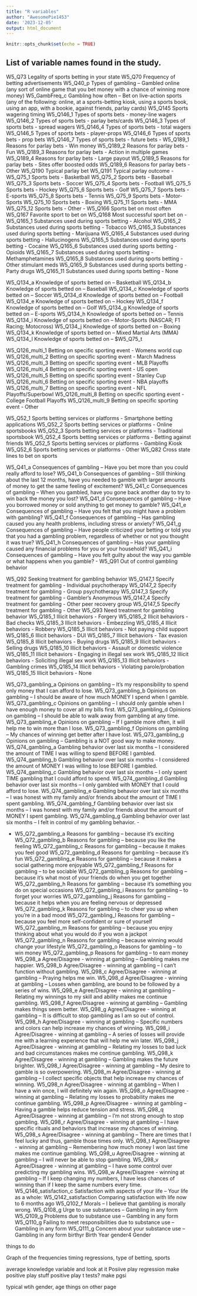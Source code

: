 ```yaml
---
title: "R variables"
author: "AwesomePie1453"
date: '2023-12-05'
output: html_document
---
```


```r
knitr::opts_chunk$set(echo = TRUE)
```

## List of variable names found in the study.

W5_Q73 Legality of sports betting in your state
W5_Q70 Frequency of betting advertisements
W5_Q40_p Types of gambling -- Gambled online (any sort of
online game that you bet money with a chance of
winning more money)
W5_GambFreq_c Gambling how often -- Bet on live-action sports
(any of the following: online, at a
sports-betting kiosk, using a sports book, using
an app, with a bookie, against friends, parlay
cards)
W5_Q145 Sports wagering timing
W5_Q146_1 Types of sports bets - money-line wagers
W5_Q146_2 Types of sports bets - parlay bets/cards
W5_Q146_3 Types of sports bets - spread wagers
W5_Q146_4 Types of sports bets - total wagers
W5_Q146_5 Types of sports bets - player-props
W5_Q146_6 Types of sports bets - prop bets
W5_Q146_7 Types of sports bets - future bets
-
W5_Q189_1 Reasons for parlay bets - Win money
W5_Q189_2 Reasons for parlay bets - Fun
W5_Q189_3 Reasons for parlay bets - Action in multiple
games
W5_Q189_4 Reasons for parlay bets - Large payout
W5_Q189_5 Reasons for parlay bets - Sites offer boosted
odds
W5_Q189_6 Reasons for parlay bets - Other
W5_Q190 Typical parlay bet
W5_Q191 Typical parlay outcome
-
W5_Q75_1 Sports bets - Basketball
W5_Q75_2 Sports bets - Baseball
W5_Q75_3 Sports bets - Soccer
W5_Q75_4 Sports bets - Football
W5_Q75_5 Sports bets - Hockey
W5_Q75_6 Sports bets - Golf
W5_Q75_7 Sports bets - E-sports
W5_Q75_8 Sports bets - Tennis
W5_Q75_9 Sports bets - Motor-Sports
W5_Q75_10 Sports bets - Boxing
W5_Q75_11 Sports bets - MMA
W5_Q75_12 Sports bets - Other
-
W5_Q166 Sports bet on most often
W5_Q167 Favorite sport to bet on
W5_Q168 Most successful sport bet on
-
W5_Q165_1 Substances used during sports betting - Alcohol
W5_Q165_2 Substances used during sports betting - Tobacco
W5_Q165_3 Substances used during sports betting - Marijuana
W5_Q165_4 Substances used during sports betting -
Hallucinogens
W5_Q165_5 Substances used during sports betting - Cocaine
W5_Q165_6 Substances used during sports betting - Opioids
W5_Q165_7 Substances used during sports betting -
Methamphetamines
W5_Q165_8 Substances used during sports betting - Other
stimulant meds
W5_Q165_9 Substances used during sports betting - Party
drugs
W5_Q165_11 Substances used during sports betting - None

W5_Q134_a Knowledge of sports betted on -- Basketball
W5_Q134_b Knowledge of sports betted on -- Baseball
W5_Q134_c Knowledge of sports betted on -- Soccer
W5_Q134_d Knowledge of sports betted on -- Football
W5_Q134_e Knowledge of sports betted on -- Hockey
W5_Q134_f Knowledge of sports betted on -- Golf
W5_Q134_g Knowledge of sports betted on -- E-sports
W5_Q134_h Knowledge of sports betted on -- Tennis
W5_Q134_i Knowledge of sports betted on -- Motor-Sports
(NASCAR; F1 Racing; Motocross)
W5_Q134_j Knowledge of sports betted on -- Boxing
W5_Q134_k Knowledge of sports betted on -- Mixed Martial
Arts (MMA)
W5_Q134_l Knowledge of sports betted on -- $W5_Q75_t

W5_Q126_multi_1 Betting on specific sporting event - Womens world
cup
W5_Q126_multi_2 Betting on specific sporting event - March
Madness
W5_Q126_multi_3 Betting on specific sporting event - MLB Playoffs
W5_Q126_multi_4 Betting on specific sporting event - US open
W5_Q126_multi_5 Betting on specific sporting event - Stanley Cup
W5_Q126_multi_6 Betting on specific sporting event - NBA playoffs
W5_Q126_multi_7 Betting on specific sporting event - NFL
Playoffs/Superbowl
W5_Q126_multi_8 Betting on specific sporting event - College
Football Playoffs
W5_Q126_multi_9 Betting on specific sporting event - Other

W5_Q52_1 Sports betting services or platforms - Smartphone
betting applications
W5_Q52_2 Sports betting services or platforms - Online
sportsbooks
W5_Q52_3 Sports betting services or platforms -
Traditional sportsbook
W5_Q52_4 Sports betting services or platforms - Betting
against friends
W5_Q52_5 Sports betting services or platforms - Gambling
Kiosk
W5_Q52_6 Sports betting services or platforms - Other
W5_Q82 Cross state lines to bet on sports

W5_Q41_a Consequences of gambling -- Have you bet more
than you could really afford to lose?
W5_Q41_b Consequences of gambling -- Still thinking about
the last 12 months, have you needed to gamble
with larger amounts of money to get the same
feeling of excitement?
W5_Q41_c Consequences of gambling -- When you gambled,
have you gone back another day to try to win back
the money you lost?
W5_Q41_d Consequences of gambling -- Have you borrowed
money or sold anything to get money to gamble?
W5_Q41_e Consequences of gambling -- Have you felt that
you might have a problem with gambling?
W5_Q41_f Consequences of gambling -- Has gambling caused
you any health problems, including stress or
anxiety?
W5_Q41_g Consequences of gambling -- Have people
criticized your betting or told you that you had
a gambling problem, regardless of whether or not
you thought it was true?
W5_Q41_h Consequences of gambling -- Has your gambling
caused any financial problems for you or your
household?
W5_Q41_i Consequences of gambling -- Have you felt guilty
about the way you gamble or what happens when you
gamble?
-
W5_Q91 Out of control gambling behavior

W5_Q92 Seeking treatment for gambling behavior
W5_Q147_1 Specify treatment for gambling - Individual
psychotherapy
W5_Q147_2 Specify treatment for gambling - Group
psychotherapy
W5_Q147_3 Specify treatment for gambling - Gambler's
Anonymous
W5_Q147_4 Specify treatment for gambling - Other peer
recovery group
W5_Q147_5 Specify treatment for gambling - Other
W5_Q93 Need treatment for gambling behavior
W5_Q185_1 Illicit behaviors - Forgery
W5_Q185_2 Illicit behaviors - Bad checks
W5_Q185_3 Illicit behaviors - Embezzling
W5_Q185_4 Illicit behaviors - Robbery
W5_Q185_5 Illicit behaviors - Not paying child support
W5_Q185_6 Illicit behaviors - DUI
W5_Q185_7 Illicit behaviors - Tax evasion
W5_Q185_8 Illicit behaviors - Buying drugs
W5_Q185_9 Illicit behaviors - Selling drugs
W5_Q185_10 Illicit behaviors - Assault or domestic violence
W5_Q185_11 Illicit behaviors - Engaging in illegal sex work
W5_Q185_12 Illicit behaviors - Soliciting illegal sex work
W5_Q185_13 Illicit behaviors - Gambling crimes
W5_Q185_14 Illicit behaviors - Violating parole/probation
W5_Q185_15 Illicit behaviors - None

W5_Q73_gambling_a Opinions on gambling -- It's my responsibility to
spend only money that I can afford to lose.
W5_Q73_gambling_b Opinions on gambling -- I should be aware of how
much MONEY I spend when I gamble.
W5_Q73_gambling_c Opinions on gambling -- I should only gamble when
I have enough money to cover all my bills first.
W5_Q73_gambling_d Opinions on gambling -- I should be able to walk
away from gambling at any time.
W5_Q73_gambling_e Opinions on gambling -- If I gamble more often,
it will help me to win more than I lose.
W5_Q73_gambling_f Opinions on gambling -- My chances of winning get
better after I have lost.
W5_Q73_gambling_g Opinions on gambling -- Gambling is a NOT good
way to make money.
W5_Q74_gambling_a Gambling behavior over last six months -- I
considered the amount of TIME I was willing to
spend BEFORE I gambled.
W5_Q74_gambling_b Gambling behavior over last six months -- I
considered the amount of MONEY I was willing to
lose BEFORE I gambled.
W5_Q74_gambling_c Gambling behavior over last six months -- I only
spent TIME gambling that I could afford to spend.
W5_Q74_gambling_d Gambling behavior over last six months -- I only
gambled with MONEY that I could afford to lose.
W5_Q74_gambling_e Gambling behavior over last six months -- I was
honest with my family and/or friends about the
amount of TIME I spent gambling.
W5_Q74_gambling_f Gambling behavior over last six months -- I was
honest with my family and/or friends about the
amount of MONEY I spent gambling.
W5_Q74_gambling_g Gambling behavior over last six months -- I felt
in control of my gambling behavior.
-

-
W5_Q72_gambling_a Reasons for gambling -- because it's exciting
W5_Q72_gambling_b Reasons for gambling -- because you like the
feeling
W5_Q72_gambling_c Reasons for gambling -- because it makes you feel
good
W5_Q72_gambling_d Reasons for gambling -- because it's fun
W5_Q72_gambling_e Reasons for gambling -- because it makes a social
gathering more enjoyable
W5_Q72_gambling_f Reasons for gambling -- to be sociable
W5_Q72_gambling_g Reasons for gambling -- because it's what most of
your friends do when you get together
W5_Q72_gambling_h Reasons for gambling -- because it's something
you do on special occasions
W5_Q72_gambling_i Reasons for gambling -- to forget your worries
W5_Q72_gambling_j Reasons for gambling -- because it helps when you
are feeling nervous or depressed
W5_Q72_gambling_k Reasons for gambling -- to cheer you up when
you're in a bad mood
W5_Q72_gambling_l Reasons for gambling -- because you feel more
self-confident or sure of yourself
W5_Q72_gambling_m Reasons for gambling -- because you enjoy
thinking about what you would do if you won a
jackpot
W5_Q72_gambling_n Reasons for gambling -- because winning would
change your lifestyle
W5_Q72_gambling_o Reasons for gambling -- to win money
W5_Q72_gambling_p Reasons for gambling -- to earn money
W5_Q98_a Agree/Disagree - winning at gambling -- Gambling
makes me happier.
W5_Q98_b Agree/Disagree - winning at gambling -- I can’t
function without gambling.
W5_Q98_c Agree/Disagree - winning at gambling -- Praying
helps me win.
W5_Q98_d Agree/Disagree - winning at gambling -- Losses
when gambling, are bound to be followed by a
series of wins.
W5_Q98_e Agree/Disagree - winning at gambling -- Relating
my winnings to my skill and ability makes me
continue gambling.
W5_Q98_f Agree/Disagree - winning at gambling -- Gambling
makes things seem better.
W5_Q98_g Agree/Disagree - winning at gambling -- It is
difficult to stop gambling as I am so out of
control.
W5_Q98_h Agree/Disagree - winning at gambling -- Specific
numbers and colors can help increase my chances
of winning.
W5_Q98_i Agree/Disagree - winning at gambling -- A series
of losses will provide me with a learning
experience that will help me win later.
W5_Q98_j Agree/Disagree - winning at gambling -- Relating
my losses to bad luck and bad circumstances makes
me continue gambling.
W5_Q98_k Agree/Disagree - winning at gambling -- Gambling
makes the future brighter.
W5_Q98_l Agree/Disagree - winning at gambling -- My desire
to gamble is so overpowering.
W5_Q98_m Agree/Disagree - winning at gambling -- I collect
specific objects that help increase my chances of
winning.
W5_Q98_n Agree/Disagree - winning at gambling -- When I
have a win once, I will definitely win again.
W5_Q98_o Agree/Disagree - winning at gambling -- Relating
my losses to probability makes me continue
gambling.
W5_Q98_p Agree/Disagree - winning at gambling -- Having a
gamble helps reduce tension and stress.
W5_Q98_q Agree/Disagree - winning at gambling -- I’m not
strong enough to stop gambling.
W5_Q98_r Agree/Disagree - winning at gambling -- I have
specific rituals and behaviors that increase my
chances of winning.
W5_Q98_s Agree/Disagree - winning at gambling -- There are
times that I feel lucky and thus, gamble those
times only.
W5_Q98_t Agree/Disagree - winning at gambling --
Remembering how much money I won last time makes
me continue gambling.
W5_Q98_u Agree/Disagree - winning at gambling -- I will
never be able to stop gambling.
W5_Q98_v Agree/Disagree - winning at gambling -- I have
some control over predicting my gambling wins.
W5_Q98_w Agree/Disagree - winning at gambling -- If I keep
changing my numbers, I have less chances of
winning than if I keep the same numbers every
time.
W5_Q146_satisfaction_c Satisfaction with aspects of your life -- Your
life as a whole:
W5_Q142_satisfaction Comparing satisfaction with life now to 6 months
ago
W5_Q102_f Morals -- I believe that gambling is morally
wrong.
W5_Q108_g Urge to use substances -- Gambling in any form
W5_Q109_g Problems due to substance use -- Gambling in any
form
W5_Q110_g Failing to meet responsibilities due to substance
use -- Gambling in any form
W5_Q111_g Concern about your substance use -- Gambling in
any form
birthyr Birth Year
gender4 Gender





things to do

Graph of the frequencies 
timing
regressions, type of betting, sports

average knowledge variable and look at it
Posiive play regression
make positive play stuff
positive play t tests?
make pgsi

typical wtih gender, age
things on other page